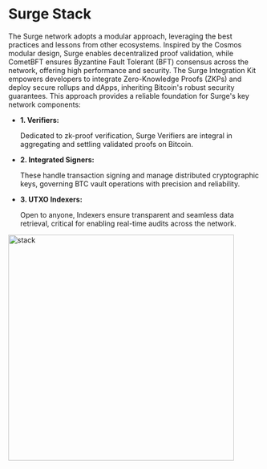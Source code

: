 # Surge Stack


The Surge network adopts a modular approach, leveraging the best practices and lessons from other ecosystems. Inspired by the Cosmos modular design, Surge enables decentralized proof validation, while CometBFT ensures Byzantine Fault Tolerant (BFT) consensus across the network, offering high performance and security. The Surge Integration Kit empowers developers to integrate Zero-Knowledge Proofs (ZKPs) and deploy secure rollups and dApps, inheriting Bitcoin's robust security guarantees. This approach provides a reliable foundation for Surge's key network components:

- **1. Verifiers:** <p className="_list-paragraph">Dedicated to zk-proof verification, Surge Verifiers are integral in aggregating and settling validated proofs on Bitcoin.</p>
- **2. Integrated Signers:** <p className="_list-paragraph">These handle transaction signing and manage distributed cryptographic keys, governing BTC vault operations with precision and reliability.</p>
- **3. UTXO Indexers:** <p className="_list-paragraph">Open to anyone, Indexers ensure transparent and seamless data retrieval, critical for enabling real-time audits across the network.</p>

<img src="/assets/surge-stack.png" alt="stack" width="450" />